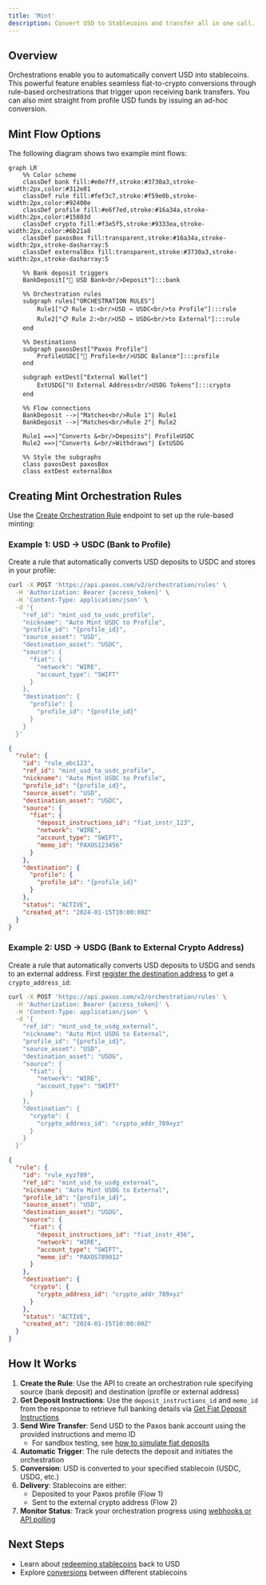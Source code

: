 ```yaml
---
title: 'Mint'
description: Convert USD to Stablecoins and transfer all in one call.
---
```


## Overview

Orchestrations enable you to automatically convert USD into stablecoins. This powerful feature enables seamless fiat-to-crypto conversions through rule-based orchestrations that trigger upon receiving bank transfers.
You can also mint straight from profile USD funds by issuing an ad-hoc conversion.

## Mint Flow Options

The following diagram shows two example mint flows:

```mermaid
graph LR
    %% Color scheme
    classDef bank fill:#e0e7ff,stroke:#3730a3,stroke-width:2px,color:#312e81
    classDef rule fill:#fef3c7,stroke:#f59e0b,stroke-width:2px,color:#92400e
    classDef profile fill:#e6f7ed,stroke:#16a34a,stroke-width:2px,color:#15803d
    classDef crypto fill:#f3e5f5,stroke:#9333ea,stroke-width:2px,color:#6b21a8
    classDef paxosBox fill:transparent,stroke:#16a34a,stroke-width:2px,stroke-dasharray:5
    classDef externalBox fill:transparent,stroke:#3730a3,stroke-width:2px,stroke-dasharray:5
    
    %% Bank deposit triggers
    BankDeposit["🏦 USD Bank<br/>Deposit"]:::bank
    
    %% Orchestration rules
    subgraph rules["ORCHESTRATION RULES"]
        Rule1["📋 Rule 1:<br/>USD → USDC<br/>to Profile"]:::rule
        Rule2["📋 Rule 2:<br/>USD → USDG<br/>to External"]:::rule
    end
    
    %% Destinations
    subgraph paxosDest["Paxos Profile"]
        ProfileUSDC["👤 Profile<br/>USDC Balance"]:::profile
    end
    
    subgraph extDest["External Wallet"]
        ExtUSDG["⛓ External Address<br/>USDG Tokens"]:::crypto
    end
    
    %% Flow connections
    BankDeposit -->|"Matches<br/>Rule 1"| Rule1
    BankDeposit -->|"Matches<br/>Rule 2"| Rule2
    
    Rule1 ==>|"Converts &<br/>Deposits"| ProfileUSDC
    Rule2 ==>|"Converts &<br/>Withdraws"| ExtUSDG
    
    %% Style the subgraphs
    class paxosDest paxosBox
    class extDest externalBox
```

## Creating Mint Orchestration Rules

Use the [Create Orchestration Rule](/api-reference/endpoints/orchestration-rules/create-orchestration-rule) endpoint to set up the rule-based minting:

### Example 1: USD → USDC (Bank to Profile)

Create a rule that automatically converts USD deposits to USDC and stores in your profile:

<Expandable title="Request">

```bash
curl -X POST 'https://api.paxos.com/v2/orchestration/rules' \
  -H 'Authorization: Bearer {access_token}' \
  -H 'Content-Type: application/json' \
  -d '{
    "ref_id": "mint_usd_to_usdc_profile",
    "nickname": "Auto Mint USDC to Profile",
    "profile_id": "{profile_id}",
    "source_asset": "USD",
    "destination_asset": "USDC",
    "source": {
      "fiat": {
        "network": "WIRE",
        "account_type": "SWIFT"
      }
    },
    "destination": {
      "profile": {
        "profile_id": "{profile_id}"
      }
    }
  }'
```

</Expandable>

<Expandable title="Response">

```json
{
  "rule": {
    "id": "rule_abc123",
    "ref_id": "mint_usd_to_usdc_profile",
    "nickname": "Auto Mint USDC to Profile",
    "profile_id": "{profile_id}",
    "source_asset": "USD",
    "destination_asset": "USDC",
    "source": {
      "fiat": {
        "deposit_instructions_id": "fiat_instr_123",
        "network": "WIRE",
        "account_type": "SWIFT",
        "memo_id": "PAXOS123456"
      }
    },
    "destination": {
      "profile": {
        "profile_id": "{profile_id}"
      }
    },
    "status": "ACTIVE",
    "created_at": "2024-01-15T10:00:00Z"
  }
}
```

</Expandable>

### Example 2: USD → USDG (Bank to External Crypto Address)

Create a rule that automatically converts USD deposits to USDG and sends to an external address. First [register the destination address](./orchestrations#required-setup-for-external-crypto-destinations) to get a `crypto_address_id`:

<Expandable title="Request">

```bash
curl -X POST 'https://api.paxos.com/v2/orchestration/rules' \
  -H 'Authorization: Bearer {access_token}' \
  -H 'Content-Type: application/json' \
  -d '{
    "ref_id": "mint_usd_to_usdg_external",
    "nickname": "Auto Mint USDG to External",
    "profile_id": "{profile_id}",
    "source_asset": "USD",
    "destination_asset": "USDG",
    "source": {
      "fiat": {
        "network": "WIRE",
        "account_type": "SWIFT"
      }
    },
    "destination": {
      "crypto": {
        "crypto_address_id": "crypto_addr_789xyz"
      }
    }
  }'
```

</Expandable>

<Expandable title="Response">

```json
{
  "rule": {
    "id": "rule_xyz789",
    "ref_id": "mint_usd_to_usdg_external",
    "nickname": "Auto Mint USDG to External",
    "profile_id": "{profile_id}",
    "source_asset": "USD",
    "destination_asset": "USDG",
    "source": {
      "fiat": {
        "deposit_instructions_id": "fiat_instr_456",
        "network": "WIRE",
        "account_type": "SWIFT",
        "memo_id": "PAXOS789012"
      }
    },
    "destination": {
      "crypto": {
        "crypto_address_id": "crypto_addr_789xyz"
      }
    },
    "status": "ACTIVE",
    "created_at": "2024-01-15T10:00:00Z"
  }
}
```

</Expandable>

## How It Works

1. **Create the Rule**: Use the API to create an orchestration rule specifying source (bank deposit) and destination (profile or external address)
2. **Get Deposit Instructions**: Use the `deposit_instructions_id` and `memo_id` from the response to retrieve full banking details via [Get Fiat Deposit Instructions](/api-reference/endpoints/fiat-transfers/get-fiat-deposit-instructions)
3. **Send Wire Transfer**: Send USD to the Paxos bank account using the provided instructions and memo ID
   - For sandbox testing, see [how to simulate fiat deposits](/guides/developer/fiat-transfers/quickstart#➋-send-fiat-to-paxos)
4. **Automatic Trigger**: The rule detects the deposit and initiates the orchestration
5. **Conversion**: USD is converted to your specified stablecoin (USDC, USDG, etc.)
6. **Delivery**: Stablecoins are either:
   - Deposited to your Paxos profile (Flow 1)
   - Sent to the external crypto address (Flow 2)
7. **Monitor Status**: Track your orchestration progress using [webhooks or API polling](./orchestrations#monitoring-orchestration-status)

## Next Steps

- Learn about [redeeming stablecoins](./redeem) back to USD
- Explore [conversions](./convert) between different stablecoins
